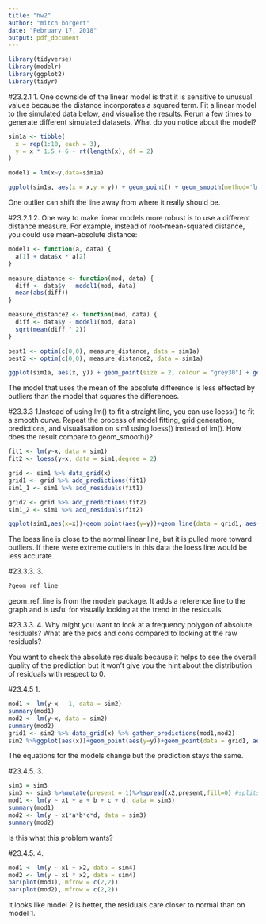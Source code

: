 ```yaml
---
title: "hw2"
author: "mitch borgert"
date: "February 17, 2018"
output: pdf_document
---
```


```r
library(tidyverse)
library(modelr)
library(ggplot2)
library(tidyr)
```


#23.2.1 1. One downside of the linear model is that it is sensitive to unusual values because the distance incorporates a squared term. Fit a linear model to the simulated data below, and visualise the results. Rerun a few times to generate different simulated datasets. What do you notice about the model?

```r
sim1a <- tibble(
  x = rep(1:10, each = 3),
  y = x * 1.5 + 6 + rt(length(x), df = 2)
)

model1 = lm(x~y,data=sim1a)

ggplot(sim1a, aes(x = x,y = y)) + geom_point() + geom_smooth(method='lm',formula=y~x,se = FALSE)
```

One outlier can shift the line away from where it really should be. 

#23.2.1 2. One way to make linear models more robust is to use a different distance measure. For example, instead of root-mean-squared distance, you could use mean-absolute distance:


```r
model1 <- function(a, data) {
  a[1] + data$x * a[2]
}

measure_distance <- function(mod, data) {
  diff <- data$y - model1(mod, data)
  mean(abs(diff))
}

measure_distance2 <- function(mod, data) {
  diff <- data$y - model1(mod, data)
  sqrt(mean(diff ^ 2))
}

best1 <- optim(c(0,0), measure_distance, data = sim1a)
best2 <- optim(c(0,0), measure_distance2, data = sim1a)

ggplot(sim1a, aes(x, y)) + geom_point(size = 2, colour = "grey30") + geom_abline(intercept = best1$par[1], slope = best1$par[2], color = "red")+ geom_abline(intercept = best2$par[1],slope = best2$par[2], color = "cyan")

```

The model that uses the mean of the absolute difference is less effected by outliers than the model that squares the differences. 


#23.3.3 1.Instead of using lm() to fit a straight line, you can use loess() to fit a smooth curve. Repeat the process of model fitting, grid generation, predictions, and visualisation on sim1 using loess() instead of lm(). How does the result compare to geom_smooth()?

```r
fit1 <- lm(y~x, data = sim1)
fit2 <- loess(y~x, data = sim1,degree = 2)

grid <- sim1 %>% data_grid(x)
grid1 <- grid %>% add_predictions(fit1)
sim1_1 <- sim1 %>% add_residuals(fit1)

grid2 <- grid %>% add_predictions(fit2)
sim1_2 <- sim1 %>% add_residuals(fit2)

ggplot(sim1,aes(x=x))+geom_point(aes(y=y))+geom_line(data = grid1, aes(y = pred), color = 'red')+geom_smooth(data = grid2, aes(y = pred),color = 'cyan')

```

The loess line is close to the normal linear line, but it is pulled more toward outliers. If there were extreme outliers in this data the loess line would be less accurate.

#23.3.3. 3. 
```r
?geom_ref_line
```

geom_ref_line is from the modelr package. It adds a reference line to the graph and is usful for visually looking at the trend in the residuals. 


#23.3.3. 4. Why might you want to look at a frequency polygon of absolute residuals? What are the pros and cons compared to looking at the raw residuals?

You want to check the absolute residuals because it helps to see the overall quality of the prediction but it won’t give you the hint about the distribution of residuals with respect to 0. 

#23.4.5 1. 

```r
mod1 <- lm(y~x - 1, data = sim2)
summary(mod1)
mod2 <- lm(y~x, data = sim2)
summary(mod2)
grid1 <- sim2 %>% data_grid(x) %>% gather_predictions(mod1,mod2)
sim2 %>%ggplot(aes(x))+geom_point(aes(y=y))+geom_point(data = grid1, aes(y = pred),color = "red",size = 4)+facet_grid(~model)
```

The equations for the models change but the prediction stays the same. 

#23.4.5. 3.

```r
sim3 = sim3
sim3 <- sim3 %>%mutate(present = 1)%>%spread(x2,present,fill=0) #splits a catagorical column into a bunch with 1 or 0 to say its there for the person
mod1 <- lm(y ~ x1 + a + b + c + d, data = sim3)
summary(mod1)
mod2 <- lm(y ~ x1*a*b*c*d, data = sim3)
summary(mod2)
```

Is this what this problem wants?


#23.4.5. 4. 

```r
mod1 <- lm(y ~ x1 + x2, data = sim4)
mod2 <- lm(y ~ x1 * x2, data = sim4)
par(plot(mod1), mfrow = c(2,2))
par(plot(mod2), mfrow = c(2,2))

```

It looks like model 2 is better, the residuals care closer to normal than on model 1. 
